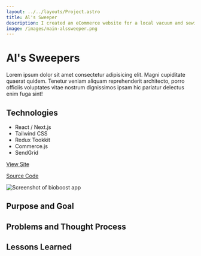 ```yaml
---
layout: ../../layouts/Project.astro
title: Al's Sweeper
description: I created an eCommerce website for a local vacuum and sewing machine company. I decreased loading times by incorporating static site generation to serve products immediately.
image: /images/main-alssweeper.png
---
```



<GridCard spacing={true}>

# Al's Sweepers

Lorem ipsum dolor sit amet consectetur adipisicing elit. Magni cupiditate quaerat quidem. Tenetur veniam aliquam reprehenderit architecto, porro officiis voluptates vitae nostrum dignissimos ipsam hic pariatur delectus enim fuga sint!

## Technologies

- React / Next.js
- Tailwind CSS
- Redux Tookkit
- Commerce.js
- SendGrid

[View Site](https://alssweeper.vercel.app/)

[Source Code](https://github.com/raymondkneipp/alssweeper)

<Image
	src="/images/full-alssweeper.png"
	alt="Screenshot of bioboost app"
	width={1920}
	height={2318}
	fit="cover"
	position="top"
	class="w-full bg-stone-800"
/>

</GridCard>

<GridCard spacing={true}>

## Purpose and Goal

</GridCard>

<GridCard spacing={true}>

## Problems and Thought Process

</GridCard>

<GridCard spacing={true}>

## Lessons Learned

</GridCard>

